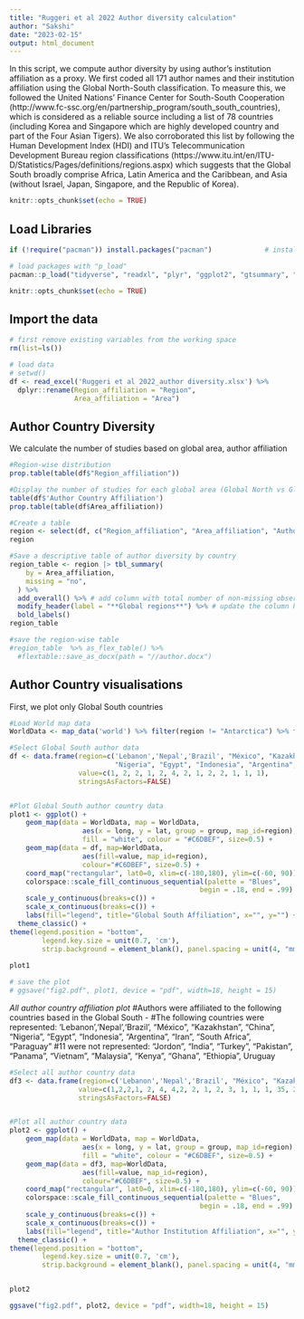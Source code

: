 ```yaml
---
title: "Ruggeri et al 2022 Author diversity calculation"
author: "Sakshi"
date: "2023-02-15"
output: html_document
---
```


In this script, we compute author diversity by using author's institution affiliation as a proxy. We first coded all 171 author names and their  institution affiliation using the Global North-South classification. To measure this, we followed the United Nations' Finance Center for South-South Cooperation (http://www.fc-ssc.org/en/partnership_program/south_south_countries), which is considered as a reliable source including a list of 78 countries (including Korea and Singapore which are highly developed country and part of the Four Asian Tigers). We also corroborated this list by following the Human Development Index (HDI) and ITU’s Telecommunication Development Bureau region classifications (https://www.itu.int/en/ITU-D/Statistics/Pages/definitions/regions.aspx) which suggests that the Global South broadly comprise Africa, Latin America and the Caribbean, and Asia (without Israel, Japan, Singapore, and the Republic of Korea).


```r
knitr::opts_chunk$set(echo = TRUE)
```


#####################
## Load Libraries ##
#####################

```r
if (!require("pacman")) install.packages("pacman")             # install the package manager pacman

# load packages with "p_load"
pacman::p_load("tidyverse", "readxl", "plyr", "ggplot2", "gtsummary", "knitr", "maps", "mapproj", "ggpubr")

knitr::opts_chunk$set(echo = TRUE)

```

#####################
## Import the data ##
#####################

```r

# first remove existing variables from the working space
rm(list=ls())

# load data 
# setwd()
df <- read_excel('Ruggeri et al 2022_author diversity.xlsx') %>%
  dplyr::rename(Region_affiliation = "Region",
                Area_affiliation = "Area")


```
#####################
## Author Country Diversity ##
#####################

We calculate the number of studies based on global area, author affiliation 
```r
#Region-wise distribution 
prop.table(table(df$"Region_affiliation")) 

#Display the number of studies for each global area (Global North vs Global South)
table(df$'Author Country Affiliation')
prop.table(table(df$Area_affiliation))

#Create a table 
region <- select(df, c("Region_affiliation", "Area_affiliation", "Author Country Affiliation"))
region

#Save a descriptive table of author diversity by country
region_table <- region |> tbl_summary(
    by = Area_affiliation,
    missing = "no",
  ) %>%
  add_overall() %>% # add column with total number of non-missing observations
  modify_header(label = "**Global regions**") %>% # update the column header
  bold_labels() 
region_table 

#save the region-wise table
#region_table  %>% as_flex_table() %>% 
  #flextable::save_as_docx(path = "//author.docx")

``` 

#####################
## Author Country visualisations ##
#####################

First, we plot only Global South countries
```r
#Load World map data 
WorldData <- map_data('world') %>% filter(region != "Antarctica") %>% fortify

#Select Global South author data 
df <- data.frame(region=c('Lebanon','Nepal','Brazil', "México", "Kazakhstan", "China", 
                          "Nigeria", "Egypt", "Indonesia", "Argentina", "Iran", "South Africa", "Paraguay"), 
                 value=c(1, 2, 2, 1, 2, 4, 2, 1, 2, 2, 1, 1, 1), 
                 stringsAsFactors=FALSE)


#Plot Global South author country data
plot1 <- ggplot() +
    geom_map(data = WorldData, map = WorldData,
                  aes(x = long, y = lat, group = group, map_id=region),
                  fill = "white", colour = "#C6DBEF", size=0.5) + 
    geom_map(data = df, map=WorldData,
                  aes(fill=value, map_id=region),
                  colour="#C6DBEF", size=0.5) +
    coord_map("rectangular", lat0=0, xlim=c(-180,180), ylim=c(-60, 90)) + 
    colorspace::scale_fill_continuous_sequential(palette = "Blues", 
                                               begin = .18, end = .99) +
    scale_y_continuous(breaks=c()) +
    scale_x_continuous(breaks=c()) +
    labs(fill="legend", title="Global South Affiliation", x="", y="") +
  theme_classic() +
theme(legend.position = "bottom", 
        legend.key.size = unit(0.7, 'cm'),
        strip.background = element_blank(), panel.spacing = unit(4, "mm"), panel.background = element_blank())
   
plot1 

# save the plot 
# ggsave("fig2.pdf", plot1, device = "pdf", width=18, height = 15)
``` 


*All author country affiliation plot*
#Authors were affiliated to the following countries based in the Global South - 
#The following countries were represented: 'Lebanon','Nepal','Brazil', "México", "Kazakhstan", "China", "Nigeria", "Egypt", "Indonesia", "Argentina", "Iran", "South Africa", "Paraguay"
#11 were not represented: "Jordon", "India", "Turkey", "Pakistan", "Panama", "Vietnam", "Malaysia", "Kenya", "Ghana", "Ethiopia", Uruguay
```r

#Select all author country data 
df3 <- data.frame(region=c('Lebanon','Nepal','Brazil', "México", "Kazakhstan", "China", "Taiwan","Singapore", "Nigeria", "Egypt", "Indonesia", "Argentina", "Iran", "South Africa", "Paraguay", "USA", "UK", "Australia", "Austria", "Belgium", "Bulgaria", "Canada", "Croatia", "Czech Republic", "Denmark", "Estonia", "France", "Georgia", "Germany", "Hungary", "Ireland", "Italy", "Israel", "Japan", "Netherlands", "North Macedonia", "Norway", "Poland", "Portugal", "Republic of Korea", "Serbia", "Romania", "Slovenia","Spain","Sweden", "Ukraine", "Switzerland", "Bosnia_and_Herzegovina", "Moldova", "Montenegro", "Slovakia", "Jordon", "India", "Turkey", "Pakistan", "Panama", "Vietnam", "Malaysia", "Kenya", "Uruguay", "Ghana", "Ethiopia"), 
                 value=c(1,2,2,1, 2, 4, 4,2, 2, 1, 2, 3, 1, 1, 1, 35, 27, 1, 3, 3, 3, 2, 3, 5, 3, 1, 1, 1, 9, 1, 1, 4, 1, 3, 10, 1, 5, 2, 2, 1, 8, 3, 2, 2, 1, 2, 1, 0, 0, 0, 0, 0, 0, 0, 0, 0, 0, 0, 0, 0, 0, 0), 
                 stringsAsFactors=FALSE)


#Plot all author country data
plot2 <- ggplot() +
    geom_map(data = WorldData, map = WorldData,
                  aes(x = long, y = lat, group = group, map_id=region),
                  fill = "white", colour = "#C6DBEF", size=0.5) + 
    geom_map(data = df3, map=WorldData,
                  aes(fill=value, map_id=region),
                  colour="#C6DBEF", size=0.5) +
    coord_map("rectangular", lat0=0, xlim=c(-180,180), ylim=c(-60, 90)) + 
    colorspace::scale_fill_continuous_sequential(palette = "Blues", 
                                               begin = .18, end = .99) +
    scale_y_continuous(breaks=c()) +
    scale_x_continuous(breaks=c()) +
    labs(fill="legend", title="Author Institution Affiliation", x="", y="") +
  theme_classic() +
theme(legend.position = "bottom", 
        legend.key.size = unit(0.7, 'cm'),
        strip.background = element_blank(), panel.spacing = unit(4, "mm"), panel.background = element_blank())


plot2

ggsave("fig2.pdf", plot2, device = "pdf", width=18, height = 15)

``` 



